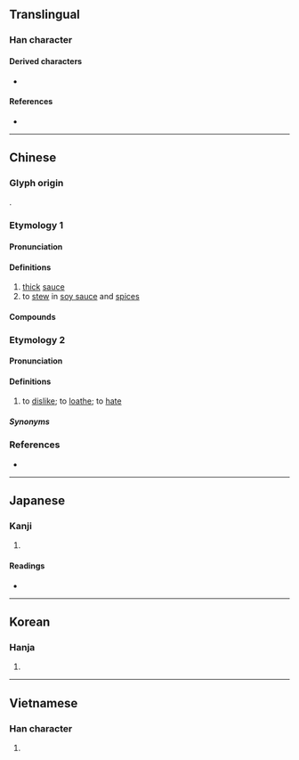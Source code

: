 {{also|卤|鹵}}
{{character info}}
==Translingual==

===Han character===
{{Han char|rn=85|rad=水|as=11|sn=14|four=31160|canj=EYWI|ids=⿰氵鹵}}

====Derived characters====
* {{l|mul|[[𬐻]]}}

====References====
* {{Han ref|kx=0644.070|dkj=18088|dj=1051.190|hdz=31721.020|uh=6EF7|ud=28407|bh=BAB1|bd=47793}}

----

==Chinese==
{{zh-forms|s=卤|t2=鹵|ns=𰛮|alt=魯,瀂}}

===Glyph origin===
{{Han etym}}
{{Han compound|水|alt1=氵|鹵|ls=psc|ls2=ic|c1=s|c2=p}}.

===Etymology 1===

====Pronunciation====
{{zh-pron
|m=lǔ
|m-s=nu3
|c=lou5
|c-t=lu2
|h=pfs=lû;gd=lu1
|md=lū/lô
|mn=qz:lǒ͘/xm,zz:lō͘/ló͘
|mn_note=lǒ͘/lō͘ - vernacular; ló͘ - literary
|mn-t=lou2/lou6
|mn-t_note=lou6 - "to stew"
|mc=y
|oc=y
|cat=v,n
}}

====Definitions====
{{zh-hanzi}}

# [[thick]] [[sauce]]
# to [[stew]] in [[soy sauce]] and [[spices]]

====Compounds====
{{zh-der|滷水|滷蛋|滷味|滷蝦|滷蝦油|滷肉|大滷麵|潟滷|滷湖|滷煮|滷汁|滷菜|滷梅水|鹽滷|茶滷|滷麵}}

===Etymology 2===
{{rfe|zh|From {{zh-l|惱|tr=-}}?}}

====Pronunciation====
{{zh-pron
|mn-t=lou2
|cat=v
}}

====Definitions====
{{zh-hanzi}}

# {{lb|zh|Teochew|Penang Hokkien}} to [[dislike]]; to [[loathe]]; to [[hate]]

=====Synonyms=====
{{zh-dial|討厭}}

===References===
* {{R:yue:Hanzi}}

----

==Japanese==

===Kanji===
{{ja-kanji|grade=|rs=水11}}

# {{rfdef|ja|sort=水11}}

====Readings====
* {{ja-readings|on=[[ろ]] (ro)|kun=[[しおち]] (shiochi), [[しおつき]] (shiotsuki)}}

----

==Korean==

===Hanja===
{{ko-hanja|hangeul=[[로]]>[[노]]|eumhun=|rv=ro>no|mr=ro>no|y=lo>no}}

# {{rfdef|ko|sort=水11}}

----

==Vietnamese==

===Han character===
{{vi-readings|reading=lỗ|rs=水11}}

# {{rfdef|vi|sort=水11}}